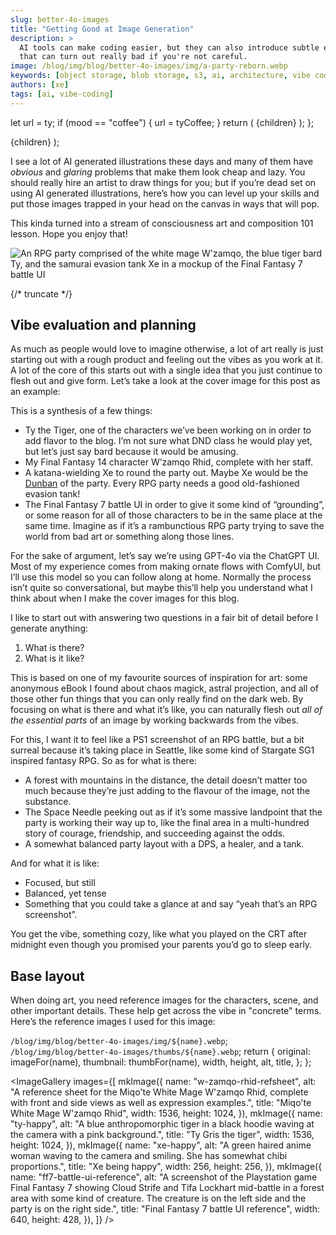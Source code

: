 ```yaml
---
slug: better-4o-images
title: "Getting Good at Image Generation"
description: >
  AI tools can make coding easier, but they can also introduce subtle errors
  that can turn out really bad if you're not careful.
image: /blog/img/blog/better-4o-images/img/a-party-reborn.webp
keywords: [object storage, blob storage, s3, ai, architecture, vibe coding]
authors: [xe]
tags: [ai, vibe-coding]
---
```



  let url = ty;
  if (mood == "coffee") {
    url = tyCoffee;
  }
  return (
    <Conv name="Ty" profilePic={url} top={top} bottom={bottom}>
      {children}
    </Conv>
  );
};

  <Conv name="Xe" profilePic={xe} top={top} bottom={bottom}>
    {children}
  </Conv>
);

I see a lot of AI generated illustrations these days and many of them have
_obvious_ and _glaring_ problems that make them look cheap and lazy. You should
really hire an artist to draw things for you; but if you’re dead set on using AI
generated illustrations, here’s how you can level up your skills and put those
images trapped in your head on the canvas in ways that will pop.

This kinda turned into a stream of consciousness art and composition 101 lesson.
Hope you enjoy that\!

![An RPG party comprised of the white mage W'zamqo, the blue tiger bard Ty, and the samurai evasion tank Xe in a mockup of the Final Fantasy 7 battle UI](/img/blog/better-4o-images/img/a-party-reborn.webp)

{/* truncate */}

## Vibe evaluation and planning

As much as people would love to imagine otherwise, a lot of art really is just
starting out with a rough product and feeling out the vibes as you work at it. A
lot of the core of this starts out with a single idea that you just continue to
flesh out and give form. Let’s take a look at the cover image for this post as
an example:

This is a synthesis of a few things:

- Ty the Tiger, one of the characters we’ve been working on in order to add
  flavor to the blog. I’m not sure what DND class he would play yet, but let’s
  just say bard because it would be amusing.
- My Final Fantasy 14 character W’zamqo Rhid, complete with her staff.
- A katana-wielding Xe to round the party out. Maybe Xe would be the
  [Dunban](https://youtu.be/rA73i-FGw08) of the party. Every RPG party needs a
  good old-fashioned evasion tank\!
- The Final Fantasy 7 battle UI in order to give it some kind of “grounding”, or
  some reason for all of those characters to be in the same place at the same
  time. Imagine as if it’s a rambunctious RPG party trying to save the world
  from bad art or something along those lines.

For the sake of argument, let’s say we’re using GPT-4o via the ChatGPT UI. Most
of my experience comes from making ornate flows with ComfyUI, but I’ll use this
model so you can follow along at home. Normally the process isn’t quite so
conversational, but maybe this’ll help you understand what I think about when I
make the cover images for this blog.

I like to start out with answering two questions in a fair bit of detail before
I generate anything:

1. What is there?
2. What is it like?

This is based on one of my favourite sources of inspiration for art: some
anonymous eBook I found about chaos magick, astral projection, and all of those
other fun things that you can only really find on the dark web. By focusing on
what is there and what it’s like, you can naturally flesh out _all of the
essential parts_ of an image by working backwards from the vibes.

For this, I want it to feel like a PS1 screenshot of an RPG battle, but a bit
surreal because it’s taking place in Seattle, like some kind of Stargate SG1
inspired fantasy RPG. So as for what is there:

- A forest with mountains in the distance, the detail doesn’t matter too much
  because they’re just adding to the flavour of the image, not the substance.
- The Space Needle peeking out as if it’s some massive landpoint that the party
  is working their way up to, like the final area in a multi-hundred story of
  courage, friendship, and succeeding against the odds.
- A somewhat balanced party layout with a DPS, a healer, and a tank.

And for what it is like:

- Focused, but still
- Balanced, yet tense
- Something that you could take a glance at and say “yeah that’s an RPG
  screenshot”.

You get the vibe, something cozy, like what you played on the CRT after midnight
even though you promised your parents you’d go to sleep early.

## Base layout

When doing art, you need reference images for the characters, scene, and other
important details. These help get across the vibe in "concrete" terms. Here’s
the reference images I used for this image:

  `/blog/img/blog/better-4o-images/img/${name}.webp`;
  `/blog/img/blog/better-4o-images/thumbs/${name}.webp`;
  return {
    original: imageFor(name),
    thumbnail: thumbFor(name),
    width,
    height,
    alt,
    title,
  };
};

<ImageGallery
  images={[
    mkImage({
      name: "w-zamqo-rhid-refsheet",
      alt: "A reference sheet for the Miqo'te White Mage W'zamqo Rhid, complete with front and side views as well as expression examples.",
      title: "Miqo'te White Mage W'zamqo Rhid",
      width: 1536,
      height: 1024,
    }),
    mkImage({
      name: "ty-happy",
      alt: "A blue anthropomorphic tiger in a black hoodie waving at the camera with a pink background.",
      title: "Ty Gris the tiger",
      width: 1536,
      height: 1024,
    }),
    mkImage({
      name: "xe-happy",
      alt: "A green haired anime woman waving to the camera and smiling. She has somewhat chibi proportions.",
      title: "Xe being happy",
      width: 256,
      height: 256,
    }),
    mkImage({
      name: "ff7-battle-ui-reference",
      alt: "A screenshot of the Playstation game Final Fantasy 7 showing Cloud Strife and Tifa Lockhart mid-battle in a forest area with some kind of creature. The creature is on the left side and the party is on the right side.",
      title: "Final Fantasy 7 battle UI reference",
      width: 640,
      height: 428,
    }),
  ]}
/>
